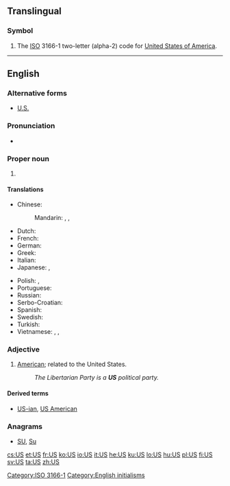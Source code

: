 {{also|Appendix:Variations of "us"}}
==Translingual==

===Symbol===
{{head|mul|symbol}}

# The [[ISO]] 3166-1 two-letter (alpha-2) code for [[United States of America]].

[[Category:ISO 3166-1]]

----

==English==

===Alternative forms===
* [[U.S.]]

===Pronunciation===
* {{IPA|/juː.ɛs/|lang=en}}

===Proper noun===
{{en-proper noun}}

# {{abbreviation of|United States|lang=en}}

====Translations====
{{trans-top|abbreviation of United States}}
* Chinese:
*: Mandarin: {{t+|cmn|美|tr=Měi|sc=Hani}}, {{t+|cmn|美國|sc=Hani}}, {{t+|cmn|美国|tr=Měiguó|sc=Hani}}
* Dutch: {{t|nl|VS|m-p}}
* French: {{t+|fr|EU|m-p}}
* German: {{t|de|US|alt=USA|m-p}}
* Greek: {{t|el|Ε.Π.Α.|f-p}}
* Italian: {{t|it|U.S.A.|m-p}}
* Japanese: {{t+|ja|米|tr=べい, Bei}}, {{t+|ja|米国|tr=べいこく, Beikoku}}
{{trans-mid}}
* Polish: {{t|pl|St.Zj.|m-p}}, {{t+|pl|USA|m-p}}
* Portuguese: {{t|pt|E.U.A.|m-p}}
* Russian: {{t+|ru|США|m-p|tr=sɛ-šɛ-á}}
* Serbo-Croatian: {{t|sh|САД|f-p|sc=Cyrl}}
* Spanish: {{t+|es|EE. UU.|m-p}}
* Swedish: {{t+|sv|USA|n}}
* Turkish: {{t+|tr|ABD}}
* Vietnamese: {{t+|vi|Mỹ}}, {{t|vi|Mỹ Quốc}}, {{t+|vi|Hoa Kỳ}}
{{trans-bottom}}

===Adjective===
{{en-adj|?}}

# [[American]]; related to the United States.
#: ''The Libertarian Party is a '''US''' political party.''

====Derived terms====
* [[US-ian]], [[US American]]

===Anagrams===
* [[SU#English|SU]], [[Su#English|Su]]

[[Category:English initialisms]]

[[cs:US]]
[[et:US]]
[[fr:US]]
[[ko:US]]
[[io:US]]
[[it:US]]
[[he:US]]
[[ku:US]]
[[lo:US]]
[[hu:US]]
[[pl:US]]
[[fi:US]]
[[sv:US]]
[[ta:US]]
[[zh:US]]
